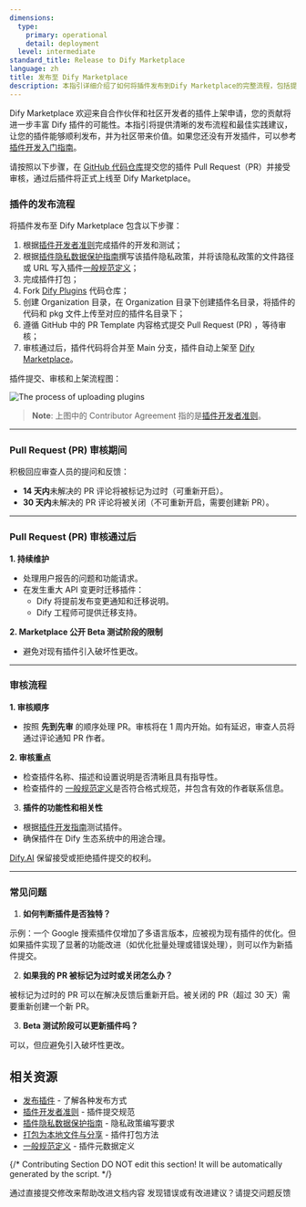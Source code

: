 ```yaml
---
dimensions:
  type:
    primary: operational
    detail: deployment
  level: intermediate
standard_title: Release to Dify Marketplace
language: zh
title: 发布至 Dify Marketplace
description: 本指引详细介绍了如何将插件发布到Dify Marketplace的完整流程，包括提交PR、审核流程、发布后维护等关键步骤和注意事项。
---
```


Dify Marketplace 欢迎来自合作伙伴和社区开发者的插件上架申请，您的贡献将进一步丰富 Dify 插件的可能性。本指引将提供清晰的发布流程和最佳实践建议，让您的插件能够顺利发布，并为社区带来价值。如果您还没有开发插件，可以参考[插件开发入门指南](/plugin-dev-zh/0211-getting-started-dify-tool)。

请按照以下步骤，在 [GitHub 代码仓库](https://github.com/langgenius/dify-plugins)提交您的插件 Pull Request（PR）并接受审核，通过后插件将正式上线至 Dify Marketplace。

### 插件的发布流程

将插件发布至 Dify Marketplace 包含以下步骤：

1. 根据[插件开发者准则](/plugin-dev-zh/0312-contributor-covenant-code-of-conduct)完成插件的开发和测试；
2. 根据[插件隐私数据保护指南](/plugin-dev-zh/0312-privacy-protection-guidelines)撰写该插件隐私政策，并将该隐私政策的文件路径或 URL 写入插件[一般规范定义](/plugin-dev-zh/0411-general-specifications)；
3. 完成插件打包；
4. Fork [Dify Plugins](https://github.com/langgenius/dify-plugins) 代码仓库；
5. 创建 Organization 目录，在 Organization 目录下创建插件名目录，将插件的代码和 pkg 文件上传至对应的插件名目录下；
6. 遵循 GitHub 中的 PR Template 内容格式提交 Pull Request (PR) ，等待审核；
7. 审核通过后，插件代码将合并至 Main 分支，插件自动上架至 [Dify Marketplace](https://marketplace.dify.ai/)。

插件提交、审核和上架流程图：

![The process of uploading plugins](https://assets-docs.dify.ai/2025/01/05df333acfaf662e99316432db23ba9f.png)

> **Note**: 上图中的 Contributor Agreement 指的是[插件开发者准则](/plugin-dev-zh/0312-contributor-covenant-code-of-conduct)。

***

### Pull Request (PR) 审核期间

积极回应审查人员的提问和反馈：

* **14 天内**未解决的 PR 评论将被标记为过时（可重新开启）。
* **30 天内**未解决的 PR 评论将被关闭（不可重新开启，需要创建新 PR）。

***

### **Pull Request (PR) 审核通过后**

**1. 持续维护**

* 处理用户报告的问题和功能请求。
* 在发生重大 API 变更时迁移插件：
  * Dify 将提前发布变更通知和迁移说明。
  * Dify 工程师可提供迁移支持。

**2. Marketplace 公开 Beta 测试阶段的限制**

* 避免对现有插件引入破坏性更改。

***

### 审核流程

**1. 审核顺序**

* 按照 **先到先审** 的顺序处理 PR。审核将在 1 周内开始。如有延迟，审查人员将通过评论通知 PR 作者。

**2. 审核重点**

* 检查插件名称、描述和设置说明是否清晰且具有指导性。
* 检查插件的 [一般规范定义](/plugin-dev-zh/0411-general-specifications)是否符合格式规范，并包含有效的作者联系信息。

3. **插件的功能性和相关性**

* 根据[插件开发指南](/plugin-dev-zh/0111-getting-started-dify-plugin)测试插件。
* 确保插件在 Dify 生态系统中的用途合理。

[Dify.AI](https://dify.ai/) 保留接受或拒绝插件提交的权利。

***

### 常见问题

1. **如何判断插件是否独特？**

示例：一个 Google 搜索插件仅增加了多语言版本，应被视为现有插件的优化。但如果插件实现了显著的功能改进（如优化批量处理或错误处理），则可以作为新插件提交。

2. **如果我的 PR 被标记为过时或关闭怎么办？**

被标记为过时的 PR 可以在解决反馈后重新开启。被关闭的 PR（超过 30 天）需要重新创建一个新 PR。

3. **Beta 测试阶段可以更新插件吗？**

可以，但应避免引入破坏性更改。

## 相关资源

- [发布插件](/plugin-dev-zh/0321-release-overview) - 了解各种发布方式
- [插件开发者准则](/plugin-dev-zh/0312-contributor-covenant-code-of-conduct) - 插件提交规范
- [插件隐私数据保护指南](/plugin-dev-zh/0312-privacy-protection-guidelines) - 隐私政策编写要求
- [打包为本地文件与分享](/plugin-dev-zh/0322-release-by-file) - 插件打包方法
- [一般规范定义](/plugin-dev-zh/0411-general-specifications) - 插件元数据定义

{/*
Contributing Section
DO NOT edit this section!
It will be automatically generated by the script.
*/}

<CardGroup cols="2">
    <Card
        title="编辑此页面"
        icon="pen-to-square"
        href="https://github.com/langgenius/dify-docs-mintlify/edit/main/plugin-dev-zh/0322-release-to-dify-marketplace.mdx"
    >
        通过直接提交修改来帮助改进文档内容
    </Card>
    <Card
        title="提交问题"
        icon="github"
        href="https://github.com/langgenius/dify-docs-mintlify/issues/new?title=文档问题%3A%20release-to-dify-marketpl&body=%23%23%20问题描述%0A%3C%21--%20请简要描述您发现的问题%20--%3E%0A%0A%23%23%20页面链接%0Ahttps%3A%2F%2Fgithub.com%2Flanggenius%2Fdify-docs-mintlify%2Fblob%2Fmain%2Fplugin-dev-zh%2F0322-release-to-dify-marketplace.mdx%0A%0A%23%23%20建议修改%0A%3C%21--%20如果有具体的修改建议，请在此说明%20--%3E%0A%0A%3C%21--%20感谢您对文档质量的关注！%20--%3E"
    >
        发现错误或有改进建议？请提交问题反馈
    </Card>
</CardGroup>
